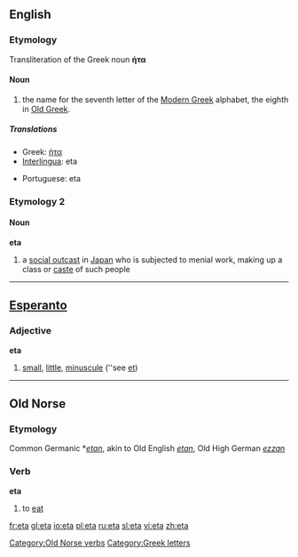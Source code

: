 {{see|ETA}}
{{letter_disp2|zeta|[[image:Greek_uc_eta.png|41px]][[image:Greek_lc_eta.png|28px]] |theta|ήτα|Η|η}}
==English==
===Etymology===
Transliteration of the Greek noun '''ήτα'''

====Noun====
{{en-noun-reg}}

# the name for the seventh letter of the [[Modern Greek]] alphabet, the eighth in [[Old Greek]].

=====Translations=====
{{top}}
*Greek: [[ήτα]] {{n}}
*[[Interlingua]]: eta
{{mid}}
*Portuguese: eta {{m}}
{{bottom}}

===Etymology 2===
{{etystub}}

====Noun====
'''eta'''

#a [[social outcast]] in [[Japan]] who is subjected to menial work, making up a class or [[caste]] of such people

----

==[[Esperanto]]==
===Adjective===
'''eta'''

#[[small]], [[little]], [[minuscule]] (''see [[et#Esperanto|et]])

----

==Old Norse==
===Etymology===
Common Germanic *''[[etan]]'', akin to Old English ''[[etan]]'', Old High German ''[[ezzan]]''
===Verb===
'''eta'''

# to [[eat]]

[[Category:Old Norse verbs]]

[[Category:Greek letters]]

[[fr:eta]]
[[gl:eta]]
[[io:eta]]
[[pl:eta]]
[[ru:eta]]
[[sl:eta]]
[[vi:eta]]
[[zh:eta]]